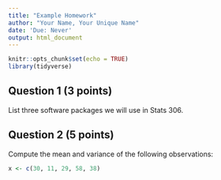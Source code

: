 ```yaml
---
title: "Example Homework"
author: "Your Name, Your Unique Name"
date: 'Due: Never'
output: html_document
---
```


```r
knitr::opts_chunk$set(echo = TRUE)
library(tidyverse)
```

## Question 1 (3 points)

List three software packages we will use in Stats 306.

## Question 2 (5 points)

Compute the mean and variance of the following observations:

```r
x <- c(30, 11, 29, 58, 38)
```

